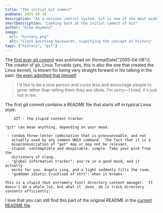 ```yaml
---
title: "The initial Git commit"
pubDate: 2025-08-30
description: "As a version control system, Git is one of the most widely adopted ones that developers use daily. Since Git is maintained in Git, we can look back in the history to find the original commit."
shortDescription: "Looking back at the initial commit of Git"
author: "Elke Heymans"
image:
  url: "history.png"
  alt: "Clock pointing backwards, signifying the concept of history"
tags: ["history", "git"]
---
```



The [first ever git commit](https://github.com/git/git/blob/e83c5163316f89bfbde7d9ab23ca2e25604af290/README) was published on {formatDate("2005-04-08")}.
The creator of git, Linus Torvalds (yes, this is also the one that created the Linux kernel), is known for being very straight forward in his talking in the past.
[He even admitted that himself](https://web.archive.org/web/20151031114409/http://www.theregister.co.uk/2012/11/07/passion_of_torvalds):

> I'd like to be a nice person and curse less and encourage people to grow rather than telling them they are idiots. I'm sorry—I tried, it's just not in me.

The first git commit contains a README file that starts off in typical Linus style:

```
	GIT - the stupid content tracker

"git" can mean anything, depending on your mood.

 - random three-letter combination that is pronounceable, and not
   actually used by any common UNIX command.  The fact that it is a
   mispronounciation of "get" may or may not be relevant.
 - stupid. contemptible and despicable. simple. Take your pick from the
   dictionary of slang.
 - "global information tracker": you're in a good mood, and it actually
   works for you. Angels sing, and a light suddenly fills the room.
 - "goddamn idiotic truckload of sh*t": when it breaks

This is a stupid (but extremely fast) directory content manager.  It
doesn't do a whole lot, but what it _does_ do is track directory
contents efficiently.
```

I love that you can still find this part of the original README in the [current README file](https://github.com/git/git/blob/master/README.md).
